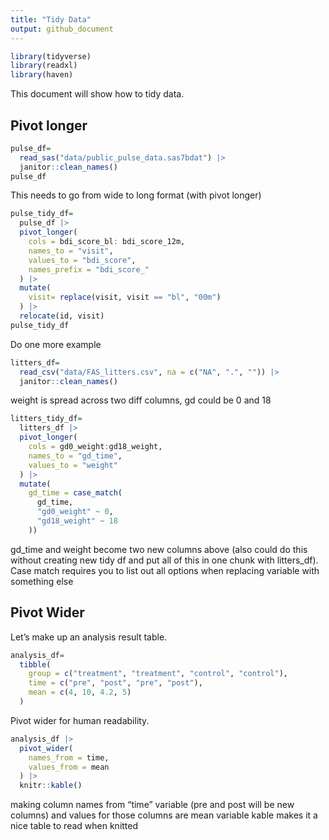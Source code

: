 ```yaml
---
title: "Tidy Data"
output: github_document
---
```

```r
library(tidyverse)
library(readxl)
library(haven)
```


This document will show how to tidy data.

## Pivot longer

```r
pulse_df=
  read_sas("data/public_pulse_data.sas7bdat") |> 
  janitor::clean_names()
pulse_df
```
This needs to go from wide to long format (with pivot longer)

```r
pulse_tidy_df=
  pulse_df |> 
  pivot_longer(
    cols = bdi_score_bl: bdi_score_12m,
    names_to = "visit",
    values_to = "bdi_score",
    names_prefix = "bdi_score_"
  ) |> 
  mutate(
    visit= replace(visit, visit == "bl", "00m")
  ) |> 
  relocate(id, visit)
pulse_tidy_df
```

Do one more example

```r
litters_df=
  read_csv("data/FAS_litters.csv", na = c("NA", ".", "")) |> 
  janitor::clean_names()
```
weight is spread across two diff columns, gd could be 0 and 18

```r
litters_tidy_df=
  litters_df |> 
  pivot_longer(
    cols = gd0_weight:gd18_weight,
    names_to = "gd_time",
    values_to = "weight"
  ) |> 
  mutate(
    gd_time = case_match(
      gd_time,
      "gd0_weight" ~ 0,
      "gd18_weight" ~ 18
    ))
```
gd_time and weight become two new columns above (also could do this without creating new tidy df and put all of this in one chunk with litters_df). Case match requires you to list out all options when replacing variable with something else

## Pivot Wider
Let's make up an analysis result table.

```r
analysis_df=
  tibble(
    group = c("treatment", "treatment", "control", "control"),
    time = c("pre", "post", "pre", "post"),
    mean = c(4, 10, 4.2, 5)
  )
```

Pivot wider for human readability.

```r
analysis_df |> 
  pivot_wider(
    names_from = time,
    values_from = mean
  ) |> 
  knitr::kable()
```
making column names from "time" variable (pre and post will be new columns) and values for those columns are mean variable
kable makes it a nice table to read when knitted




